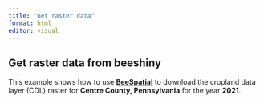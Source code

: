 ```yaml
---
title: "Get raster data"
format: html
editor: visual
---
```


## Get raster data from beeshiny

This example shows how to use [**BeeSpatial**](https://beesuite.psu.edu/beespatial/) to download the cropland data layer (CDL) raster for **Centre County, Pennsylvania** for the year **2021**.
